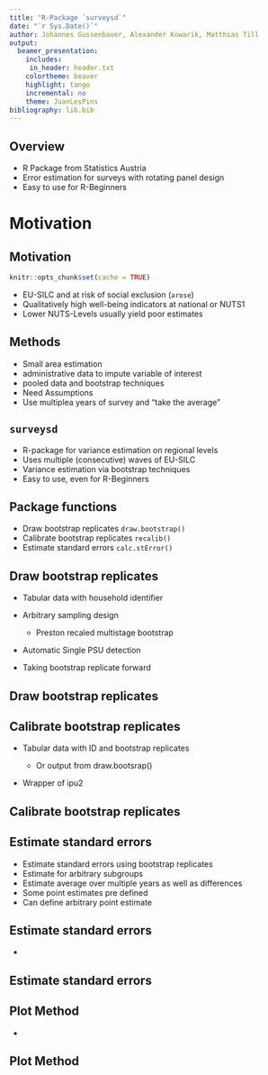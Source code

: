 ```yaml
---
title: "R-Package `surveysd`"
date: "`r Sys.Date()`"
author: Johannes Gussenbauer, Alexander Kowarik, Matthias Till
output: 
  beamer_presentation:
    includes:
     in_header: header.txt 
    colortheme: beaver
    highlight: tango
    incremental: no
    theme: JuanLesPins
bibliography: lib.bib
---
```


## Overview

- R Package from Statistics Austria
- Error estimation for surveys with rotating panel design
- Easy to use for R-Beginners

# Motivation

## Motivation
```r
knitr::opts_chunk$set(cache = TRUE)
```

- EU-SILC and at risk of social exclusion (`arose`)
\newline
- Qualitatively high well-being indicators at national or NUTS1
\newline
- Lower NUTS-Levels usually yield poor estimates

## Methods

- Small area estimation
\newline
- administrative data to impute variable of interest
\newline
- pooled data and bootstrap techniques
\newline
- Need Assumptions
\newline
- Use multiplea years of survey and "take the average"


## `surveysd`

- R-package for variance estimation on regional levels
\newline
- Uses multiple (consecutive) waves of EU-SILC
\newline
- Variance estimation via bootstrap techniques
\newline
- Easy to use, even for R-Beginners

## Package functions

- Draw bootstrap replicates `draw.bootstrap()`
\newline
- Calibrate bootstrap replicates `recalib()`
\newline
- Estimate standard errors `calc.stError()`


## Draw bootstrap replicates

- Tabular data with household identifier
- Arbitrary sampling design 
    
    - Preston recaled multistage bootstrap

- Automatic Single PSU detection

- Taking bootstrap replicate forward

## Draw bootstrap replicates

## Calibrate bootstrap replicates

- Tabular data with ID and bootstrap replicates

    - Or output from draw.bootsrap()

- Wrapper of ipu2

## Calibrate bootstrap replicates

## Estimate standard errors

- Estimate standard errors using bootstrap replicates
- Estimate for arbitrary subgroups
- Estimate average over multiple years as well as differences
- Some point estimates pre defined
- Can define arbitrary point estimate


## Estimate standard errors

- 

## Estimate standard errors


## Plot Method

-

## Plot Method



